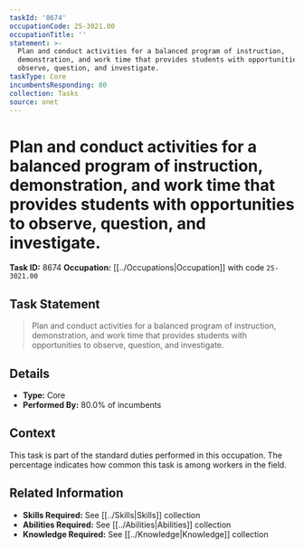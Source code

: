 ```yaml
---
taskId: '8674'
occupationCode: 25-3021.00
occupationTitle: ''
statement: >-
  Plan and conduct activities for a balanced program of instruction,
  demonstration, and work time that provides students with opportunities to
  observe, question, and investigate.
taskType: Core
incumbentsResponding: 80
collection: Tasks
source: onet
---
```

# Plan and conduct activities for a balanced program of instruction, demonstration, and work time that provides students with opportunities to observe, question, and investigate.

**Task ID:** 8674
**Occupation:** [[../Occupations|Occupation]] with code `25-3021.00`

## Task Statement

> Plan and conduct activities for a balanced program of instruction, demonstration, and work time that provides students with opportunities to observe, question, and investigate.

## Details

- **Type:** Core
- **Performed By:** 80.0% of incumbents

## Context

This task is part of the standard duties performed in this occupation. The percentage indicates how common this task is among workers in the field.

## Related Information

- **Skills Required:** See [[../Skills|Skills]] collection
- **Abilities Required:** See [[../Abilities|Abilities]] collection
- **Knowledge Required:** See [[../Knowledge|Knowledge]] collection
